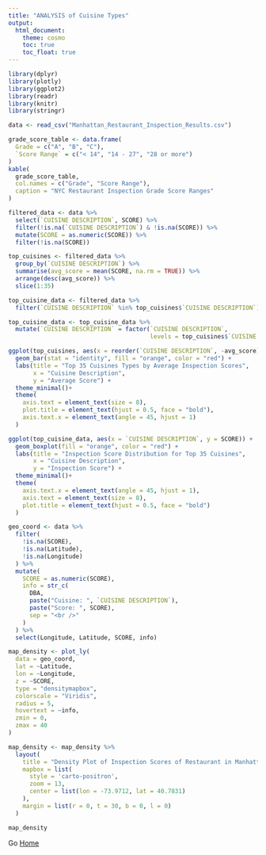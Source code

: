```yaml
---
title: "ANALYSIS of Cuisine Types"
output: 
  html_document:
    theme: cosmo
    toc: true
    toc_float: true
---
```

```r
library(dplyr)
library(plotly)
library(ggplot2)
library(readr)
library(knitr)
library(stringr)

data <- read_csv("Manhattan_Restaurant_Inspection_Results.csv")

grade_score_table <- data.frame(
  Grade = c("A", "B", "C"),
  `Score Range` = c("< 14", "14 - 27", "28 or more")
)
kable(
  grade_score_table,
  col.names = c("Grade", "Score Range"),
  caption = "NYC Restaurant Inspection Grade Score Ranges"
)
```


```r
filtered_data <- data %>%
  select(`CUISINE DESCRIPTION`, SCORE) %>%
  filter(!is.na(`CUISINE DESCRIPTION`) & !is.na(SCORE)) %>%
  mutate(SCORE = as.numeric(SCORE)) %>%
  filter(!is.na(SCORE)) 

top_cuisines <- filtered_data %>%
  group_by(`CUISINE DESCRIPTION`) %>%
  summarise(avg_score = mean(SCORE, na.rm = TRUE)) %>%
  arrange(desc(avg_score)) %>%
  slice(1:35)

top_cuisine_data <- filtered_data %>%
  filter(`CUISINE DESCRIPTION` %in% top_cuisines$`CUISINE DESCRIPTION`)

top_cuisine_data <- top_cuisine_data %>%
  mutate(`CUISINE DESCRIPTION` = factor(`CUISINE DESCRIPTION`,
                                        levels = top_cuisines$`CUISINE DESCRIPTION`))

ggplot(top_cuisines, aes(x = reorder(`CUISINE DESCRIPTION`, -avg_score), y = avg_score)) +
  geom_bar(stat = "identity", fill = "orange", color = "red") +
  labs(title = "Top 35 Cuisines Types by Average Inspection Scores",
       x = "Cuisine Description",
       y = "Average Score") +
  theme_minimal()+
  theme(
    axis.text = element_text(size = 8),
    plot.title = element_text(hjust = 0.5, face = "bold"),
    axis.text.x = element_text(angle = 45, hjust = 1)
  )
```


```r
ggplot(top_cuisine_data, aes(x = `CUISINE DESCRIPTION`, y = SCORE)) +
  geom_boxplot(fill = "orange", color = "red") +
  labs(title = "Inspection Score Distribution for Top 35 Cuisines",
       x = "Cuisine Description",
       y = "Inspection Score") +
  theme_minimal()+
  theme(
    axis.text.x = element_text(angle = 45, hjust = 1),
    axis.text = element_text(size = 8),
    plot.title = element_text(hjust = 0.5, face = "bold")
  )
```

```r
geo_coord <- data %>%
  filter(
    !is.na(SCORE), 
    !is.na(Latitude), 
    !is.na(Longitude)
  ) %>%
  mutate(
    SCORE = as.numeric(SCORE),
    info = str_c(
      DBA,
      paste("Cuisine: ", `CUISINE DESCRIPTION`), 
      paste("Score: ", SCORE),
      sep = "<br />"
    )
  ) %>%
  select(Longitude, Latitude, SCORE, info)

map_density <- plot_ly(
  data = geo_coord,
  lat = ~Latitude,
  lon = ~Longitude,
  z = ~SCORE,
  type = "densitymapbox",
  colorscale = "Viridis",
  radius = 5,
  hovertext = ~info,
  zmin = 0,
  zmax = 40 
)

map_density <- map_density %>%
  layout(
    title = "Density Plot of Inspection Scores of Restaurant in Manhattan",
    mapbox = list(
      style = 'carto-positron', 
      zoom = 13,
      center = list(lon = -73.9712, lat = 40.7831)
    ),
    margin = list(r = 0, t = 30, b = 0, l = 0)
  )

map_density
```

Go [Home](index.html)